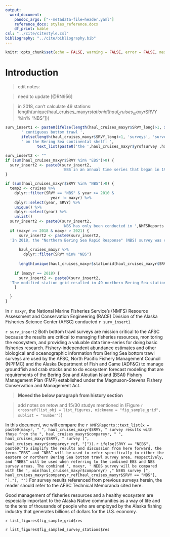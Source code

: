 ```yaml
---
output:
  word_document:
    pandoc_args: ["--metadata-file=header.yaml"]
    reference_docx: styles_reference.docx
    df_print: kable
csl: "../cite/citestyle.csl"
bibliography: "../cite/bibliography.bib"
---
```


```r
knitr::opts_chunk$set(echo = FALSE, warning = FALSE, error = FALSE, message = FALSE)
```

# Introduction

> edit notes: 

> need to update [@RN956]

> in 2018, can't calculate 49 stations: length(unique(haul_cruises_maxyr$stationid[haul_cruises_maxyr$SRVY %in% "NBS"]))


```r
surv_insert1 <- paste0(ifelse(length(haul_cruises_maxyr$SRVY_long)>1, xunits(length(haul_cruises_maxyr$SRVY_long)), "a"), 
       ' contiguous bottom trawl ', 
       ifelse(length(haul_cruises_maxyr$SRVY_long)>1, 'surveys', 'survey'),
       ' on the Bering Sea continental shelf: ', 
              text_list(paste0('the ',haul_cruises_maxyr$yrofsurvey ,haul_cruises_maxyr$stndth, ' "',haul_cruises_maxyr$SRVY_long,'" (',haul_cruises_maxyr$SRVY,') survey')), '. ')

surv_insert2 <- ""
if (sum(haul_cruises_maxyr$SRVY %in% "EBS")>0) {
  surv_insert2 <- paste0(surv_insert2, 
                         'EBS in an annual time series that began in 1982 [@RN976]. ')
}

if (sum(haul_cruises_maxyr$SRVY %in% "NBS")>0) {
  temp2 <- cruises %>% 
    dplyr::filter(SRVY == "NBS" & year >= 2010 & 
                    year != maxyr) %>% 
    dplyr::select(year, SRVY) %>% 
    unique() %>% 
    dplyr::select(year) %>% 
    unlist()
  surv_insert2 <- paste0(surv_insert2,
                         'NBS has only been conducted in ',NMFSReports::text_list(temp2),' [@RN909]. ')
  if (maxyr >= 2018 & maxyr > 2021) {
      surv_insert2 <- paste0(surv_insert2,
  'In 2018, the "Northern Bering Sea Rapid Response" (NBS) survey was conducted for the first time in response to warmer than average seafloor water temperatures and changes in historical fish and invertebrate distribution patterns observed during the NBS survey [@RN909]. The NBS standardized 20 x 20 nautical mile (nmi) sampling grid and survey station plan implemented in 2010 and 2017 was reduced in scope and resolution for 2018 to a 30 x 30 nmi grid and the survey extent was reduced by eliminating sampling in Norton Sound and near the Alaska coastline from near Nome, AK south towards Nunivak Island, AK (Figure ', crossref(list_obj = list_figures, nickname = "fig_sample_grid", sublist = "number"),').') 
      
      haul_cruises_maxyr %>% 
        dplyr::filter(SRVY %in% "NBS")
      
      length(unique(haul_cruises_maxyr$stationid[haul_cruises_maxyr$SRVY %in% "NBS"]))
      
    if (maxyr == 2018) {
      surv_insert2 <- paste0(surv_insert2,
  'The modified station grid resulted in 49 northern Bering Sea stations for sampling in ', maxyr,'. The NBS is a region of critical importance for increased scientific monitoring because it is a transitional zone between the NBS and Arctic Ocean that is transforming with the changing climate [@RN923]. In this document, we provide snapshots of survey results from 2018 for the NBS and rapid response NBS and compare NBS results with those from previous years.')
    }

  }
}

```

In `r maxyr`, the National Marine Fisheries Service’s (NMFS) Resource Assessment and Conservation Engineering (RACE) Division of the Alaska Fisheries Science Center (AFSC) conducted `r surv_insert1`


`r surv_insert2` Both bottom trawl surveys are mission critical to the AFSC because the results are critical to managing fisheries resources, monitoring the ecosystem, and providing a valuable data time-series for doing basic fisheries research. Fishery-independent abundance estimates and other biological and oceanographic information from Bering Sea bottom trawl surveys are used by the AFSC, North Pacific Fishery Management Council (NPFMC) and the Alaska Department of Fish and Game (ADF&G) to manage groundfish and crab stocks and to do ecosystem forecast modeling that are requirements of the Bering Sea and Aleutian Island (BSAI) Fishery Management Plan (FMP) established under the Magnuson-Stevens Fishery Conservation and Management Act. 


> **Moved the below paragraph from history section**

> add notes on retow and 15/30 studys mentioned in (Figure `r crossref(list_obj = list_figures, nickname = "fig_sample_grid", sublist = "number") `)

In this document, we will compare the `r NMFSReports::text_list(x = paste0(maxyr, " ", haul_cruises_maxyr$SRVY, " survey results with those from the ", haul_cruises_maxyr$compareyr, " ", haul_cruises_maxyr$SRVY, " survey [", haul_cruises_maxyr$compareyr_ref, "]"))`. `r ifelse(SRVY == "NEBS", paste0("To simplify the results and discussion from here forward, the terms “EBS” and “NBS” will be used to refer specifically to either the eastern or northern Bering Sea bottom trawl survey area, respectively, and “NEBS” will be used when referring to the combined EBS and NBS survey areas. The combined ", maxyr, ' NEBS survey will be compared with the ', min(haul_cruises_maxyr$compareyr) ," NEBS survey [", haul_cruises_maxyr$compareyr_ref[haul_cruises_maxyr$SRVY == "NBS"], "]."), "")` For survey results referenced from previous surveys herein, the reader should refer to the AFSC Technical Memoranda cited here.

Good management of fisheries resources and a healthy ecosystem are especially important to the Alaska Native communities as a way of life and to the tens of thousands of people who are employed by the Alaska fishing industry that generates billions of dollars for the U.S. economy.


`r list_figures$fig_sample_grid$res `

`r list_figures$fig_sampled_survey_stations$res `

